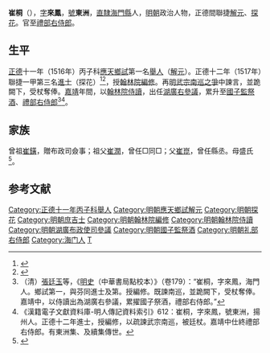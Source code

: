 {{明清人物信息框
| 姓名 = 崔桐
| 原名 =
| 圖片名稱= 
| 圖片大小 =
| 圖片說明 = 
| 最高職務 = 禮部右侍郎
| 國家 = 大明 
| 爵位 =
| 籍貫 = 直隸揚洲府通州海門縣
| 族裔 = 
| 旗籍 = 
| 字號 = 字來鳳，號東洲
| 諡號 =
| 出生日期 = 成化十五年（1479年）
| 出生地點 = 直隸海門縣
| 逝世日期 = 卒年不詳
| 逝世地點 = 直隸海門縣
| 墓葬 =
| 配偶 = 
| 親屬 = 
| 出身 =
* 正德十一年丙子科應天鄉試第一名舉人
* 正德十二年丁丑科進士及第
| 經歷 =
| 著作 =  
*《東洲集》40卷
}}
'''崔桐'''（{{bd|1479年||16世纪|catIdx=C崔}}），[[表字|字]]'''來鳳'''，[[號|號]]'''東洲'''，[[南直隸|直隸]][[海门县_(古代)|海門縣]]人，[[明朝|明朝]]政治人物，正德間聯捷[[解元|解元]]、[[探花|探花]]。官至[[禮部右侍郎|禮部右侍郎]]。

== 生平 ==
[[正德_(明朝)|正德]]十一年（1516年）丙子科[[应天府_(明朝)|應天]][[鄉試|鄉試]]第一名[[舉人|舉人]]（[[解元|解元]]）。正德十二年（1517年）聯捷一甲第三名[[進士|進士]]（探花）<ref>{{Cite book|title=《皇明贡举考》卷五|last=（明）[[张朝瑞|张朝瑞]]|first=|publisher=《续修四库全书》史部第828册|year=|isbn=|location=|pages=}}</ref><ref>{{Cite book|title=贡举志五种 上|last=鲁小俊，江俊伟著|first=|publisher=武汉：武汉大学出版社|year=2009|isbn=978-7-307-07043-1|location=|pages=}}</ref>，授[[翰林院編修|翰林院編修]]。再[[明武宗南巡之爭|明武宗南巡之爭]]中諫言，並跪闕下，受杖奪俸。[[嘉靖|嘉靖]]年間，以[[翰林院侍讀|翰林院侍讀]]，出任[[湖廣|湖廣]][[右參議|右參議]]，累升至[[國子監祭酒|國子監祭酒]]、[[禮部右侍郎|禮部右侍郎]]<ref>（清）[[張廷玉|張廷玉]]等，《[[明史|明史]]（中華書局點校本）》（卷179）：“崔桐，字來鳳，海門人。鄉試第一，與芬同進士及第。授編修。既諫南巡，並跪闕下，受杖奪俸。嘉靖中，以侍讀出為湖廣右參議，累擢國子祭酒，禮部右侍郎。”</ref><ref>《漢籍電子文獻資料庫-明人傳記資料索引》612：崔桐，字來鳳，號東洲，揚州人。正德十二年進士，授編修，以疏諫武宗南巡，被廷杖。嘉靖中仕終禮部右侍郎。有東洲集、及續集傳世。</ref>。

==家族==
曾祖[[崔鐄|崔鐄]]，贈布政司僉事；祖父[[崔潤|崔潤]]，曾任□同□；父[[崔崑|崔崑]]，曾任縣丞。母盛氏<ref>{{Cite book|title=天一阁藏明代科举录选刊 登科录 点校本|last=龚延明主编|first=|publisher=宁波出版社|year=2016|isbn=978-7-5526-2320-8|location=宁波|pages=|quote=《天一閣藏明代科舉錄選刊.登科錄》之《正德十二年丁丑科進士登科錄》}}</ref>。

==参考文献==
{{reflist}}
{{正德十二年丁丑科殿試金榜}}

{{DEFAULTSORT:Cui崔}}
[[Category:正德十一年丙子科舉人|Category:正德十一年丙子科舉人]]
[[Category:明朝應天鄉試解元|Category:明朝應天鄉試解元]]
[[Category:明朝探花|Category:明朝探花]]
[[Category:明朝庶吉士|Category:明朝庶吉士]]
[[Category:明朝翰林院編修|Category:明朝翰林院編修]]
[[Category:明朝翰林院侍讀|Category:明朝翰林院侍讀]]
[[Category:明朝湖廣布政使司參議|Category:明朝湖廣布政使司參議]]
[[Category:明朝國子監祭酒|Category:明朝國子監祭酒]]
[[Category:明朝礼部右侍郎|Category:明朝礼部右侍郎]]
[[Category:海门人|Category:海门人]]
[[Category:崔姓|T]]